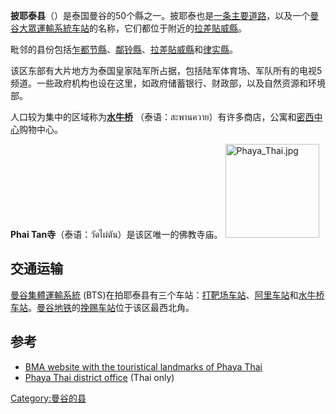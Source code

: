 {{Infobox settlement
| official_name   = 披耶泰县
| native_name     = พญาไท
| native_name_lang= th
| settlement_type = 
| image_skyline   = Bangkok skytrain Saphan Khwal.JPG
| image_alt       = 300px
| image_caption   = [[水牛桥车站|水牛桥车站]]
| image_map       = Amphoe 1014.svg
| map_caption     = 在曼谷的位置
| pushpin_map     =
| pushpin_map_caption =
| subdivision_type  = 国家
| subdivision_name  = {{flag|Thailand}}
| subdivision_type1 = 省
| subdivision_name1 = [[曼谷|曼谷]]
| population_total       = 90557
| population_as_of       = 2003
| population_density_km2 = {{formatnum:9,438|R}} 
| area_total_km2         = {{formatnum:9.6|R}}
| latd=13 |latm=46 |lats=48 |latNS=N
| longd=100 |longm=32 |longs=34 |longEW=E
| coordinates_type = type:adm2nd_region:TH
}}
'''披耶泰县'''（{{thai|t=พญาไท|phon=Phỵāthị|r=Phaya Thai}}）是泰国曼谷的50个縣之一。披耶泰也是[[披耶泰路|一条主要道路]]，以及一个[[披耶泰車站|曼谷大眾運輸系統车站]]的名称，它们都位于附近的[[拉差貼威縣|拉差貼威縣]]。

毗邻的县份包括[[乍都节縣|乍都节縣]]、[[鄰铃縣|鄰铃縣]]、[[拉差貼威縣|拉差貼威縣]]和[[律实縣|律实縣]]。

该区东部有大片地方为泰国皇家陆军所占据，包括陆军体育场、军队所有的电视5频道。一些政府机构也设在这里，如政府储蓄银行、财政部，以及自然资源和环境部。 

人口较为集中的区域称为'''[[水牛桥|水牛桥]]''' （泰语：สะพานควาย）有许多商店，公寓和[[密西中心|密西中心]]购物中心。

'''Phai Tan寺'''（泰语：วัดไผ่ตัน）是该区唯一的佛教寺庙。
[[File:Phaya_Thai.jpg|150px]]

==交通运输==
[[曼谷集體運輸系統|曼谷集體運輸系統]] (BTS)在拍耶泰县有三个车站：[[打靶场车站|打靶场车站]]、[[阿里车站|阿里车站]]和[[水牛桥车站|水牛桥车站]]。[[曼谷地铁|曼谷地铁]]的[[挽赐车站|挽赐车站]]位于该区最西北角。

==参考==
<references/>
*[https://web.archive.org/web/20070310230627/http://www.bma.go.th/bmaeng/phayathai/ BMA website with the touristical landmarks of Phaya Thai]
*[https://web.archive.org/web/20060715100106/http://www.bma.go.th/phayathai/ Phaya Thai district office] (Thai only)
[[Category:曼谷的县|Category:曼谷的县]]